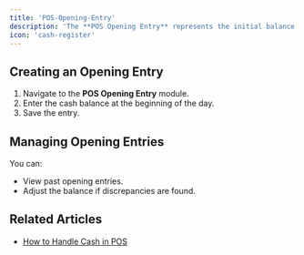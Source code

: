 ```yaml
---
title: 'POS-Opening-Entry'
description: 'The **POS Opening Entry** represents the initial balance in the cash drawer or register at the start of a business day. This entry is essential for keeping track of daily cash flow in ERPNext.'
icon: 'cash-register'
---
```


## Creating an Opening Entry
1. Navigate to the **POS Opening Entry** module.
2. Enter the cash balance at the beginning of the day.
3. Save the entry.

## Managing Opening Entries
You can:
- View past opening entries.
- Adjust the balance if discrepancies are found.

## Related Articles
- [How to Handle Cash in POS](#)
